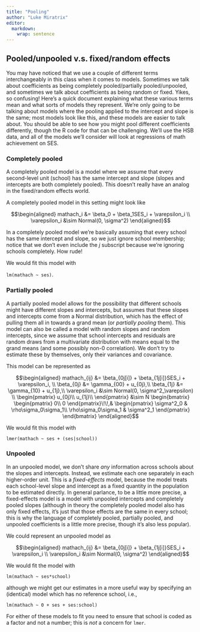 ```yaml
---
title: "Pooling"
author: "Luke Miratrix"
editor: 
  markdown: 
    wrap: sentence
---
```


## Pooled/unpooled v.s. fixed/random effects

You may have noticed that we use a couple of different terms interchangeably in this class when it comes to models.
Sometimes we talk about coefficients as being completely pooled/partially pooled/unpooled, and sometimes we talk about coefficients as being random or fixed.
Yikes, so confusing!
Here's a quick document explaining what these various terms mean and what sorts of models they represent.
We're only going to be talking about models where the pooling applied to the intercept and slope is the same; most models look like this, and these models are easier to talk about.
You should be able to see how you might pool different coefficients differently, though the R code for that can be challenging.
We'll use the HSB data, and all of the models we'll consider will look at regressions of math achievement on SES.

### Completely pooled

A completely pooled model is a model where we assume that every second-level unit (school) has the same intercept and slope (slopes and intercepts are both completely pooled).
This doesn't really have an analog in the fixed/random effects world.

A completely pooled model in this setting might look like

$$\begin{aligned}
    mathach_i &= \beta_0 + \beta_1SES_i + \varepsilon_i \\
    \varepsilon_i &\sim Normal(0, \sigma^2)
\end{aligned}$$

In a completely pooled model we're basically assuming that every school has the same intercept and slope, so we just ignore school membership; notice that we don't even include the $j$ subscript because we're ignoring schools completely.
How rude!

We would fit this model with

`lm(mathach ~ ses)`.

### Partially pooled

A partially pooled model allows for the possibility that different schools might have different slopes and intercepts, but assumes that these slopes and intercepts come from a Normal distribution, which has the effect of pulling them all in towards a grand mean (or *partially pooling* them).
This model can also be called a model with random slopes and random intercepts, since we assume that school intercepts and residuals are random draws from a multivariate distribution with means equal to the grand means (and some possibly non-0 correlation).
We don't try to estimate these by themselves, only their variances and covariance.

This model can be represented as

$$\begin{aligned}
mathach_{ij} &= \beta_{0j[i]} + \beta_{1j[i]}SES_i + \varepsilon_i, \\
    \beta_{0j} &= \gamma_{00} + u_{0j},\\
    \beta_{1j} &= \gamma_{10} + u_{1j},\\
    \varepsilon_i &\sim Normal(0, \sigma^2_\varepsilon) \\
    \begin{pmatrix}
        u_{0j}\\
        u_{1j}\\
    \end{pmatrix} &\sim  N
    \begin{bmatrix}
        \begin{pmatrix}
            0\\
            0
        \end{pmatrix}\!\!,&
        \begin{pmatrix}
            \sigma^2_0 & \rho\sigma_0\sigma_1\\
            \rho\sigma_0\sigma_1 & \sigma^2_1
        \end{pmatrix}
    \end{bmatrix}
\end{aligned}$$

We would fit this model with

`lmer(mathach ~ ses + (ses|school))`

### Unpooled

In an unpooled model, we don't share *any* information across schools about the slopes and intercepts.
Instead, we estimate each one separately in each higher-order unit.
This is a *fixed-effects* model, because the model treats each school-level slope and intercept as a fixed quantity in the population to be estimated directly.
In general parlance, to be a little more precise, a fixed-effects model is a model with unpooled intercepts and completely pooled slopes (although in theory the completely pooled model also has only fixed effects, it's just that those effects are the same in every school; this is why the language of completely pooled, partially pooled, and unpooled coefficients is a little more precise, though it's also less popular).

We could represent an unpooled model as

$$\begin{aligned}
    mathach_{ij} &= \beta_{0j[i]} + \beta_{1j[i]}SES_i + \varepsilon_i \\
    \varepsilon_i &\sim Normal(0, \sigma^2)
\end{aligned}$$

We would fit the model with

`lm(mathach ~ ses*school)`

although we might get our estimates in a more useful way by specifying an (identical) model which has no reference school, i.e.,

`lm(mathach ~ 0 + ses + ses:school)`

For either of these models to fit you need to ensure that school is coded as a factor and not a number; this is *not* a concern for `lmer`.
